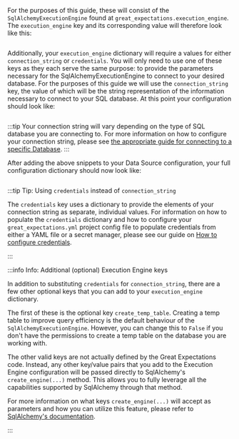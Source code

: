 
<PartAddTheBackendExecutionEngineToYourDatasourceConfiguration backend="SQL" />

For the purposes of this guide, these will consist of the `SqlAlchemyExecutionEngine` found at `great_expectations.execution_engine`.  The `execution_engine` key and its corresponding value will therefore look like this:

```python title="Python" name="version-0.17.23 sql datasource define execution_engine class_name and module_name"
```

Additionally, your `execution_engine` dictionary will require a values for either `connection_string` or `credentials`.  You will only need to use one of these keys as they each serve the same purpose: to provide the parameters necessary for the SqlAlchemyExecutionEngine to connect to your desired database.  For the purposes of this guide we will use the `connection_string` key, the value of which will be the string representation of the information necessary to connect to your SQL database.  At this point your configuration should look like:

```python title="Python" name="version-0.17.23 sql datasource define CONNECTION_STRING"
```

:::tip
Your connection string will vary depending on the type of SQL database you are connecting to.  For more information on how to configure your connection string, please see [the appropriate guide for connecting to a specific Database](../#database).
:::

After adding the above snippets to your Data Source configuration, your full configuration dictionary should now look like:

```python title="Python" name="version-0.17.23 sql datasource configuration post execution engine defined"
```

:::tip Tip: Using `credentials` instead of `connection_string`

The `credentials` key uses a dictionary to provide the elements of your connection string as separate, individual values.  For information on how to populate the `credentials` dictionary and how to configure your `great_expectations.yml` project config file to populate credentials from either a YAML file or a secret manager, please see our guide on [How to configure credentials](../../setup/configuring_data_contexts/how_to_configure_credentials).

:::

:::info Info: Additional (optional) Execution Engine keys

In addition to substituting `credentials` for `connection_string`, there are a few other optional keys that you can add to your `execution_engine` dictionary.

The first of these is the optional key `create_temp_table`.  Creating a temp table to improve query efficiency is the default behaviour of the `SqlAlchemyExecutionEngine`.  However, you can change this to `False` if you don't have the permissions to create a temp table on the database you are working with.

The other valid keys are not actually defined by the Great Expectations code.  Instead, any other key/value pairs that you add to the Execution Engine configuration will be passed directly to SqlAlchemy's `create_engine(...)` method.  This allows you to fully leverage all the capabilities supported by SqlAlchemy through that method.

For more information on what keys `create_engine(...)` will accept as parameters and how you can utilize this feature, please refer to [SqlAlchemy's documentation](https://docs.sqlalchemy.org/).

:::